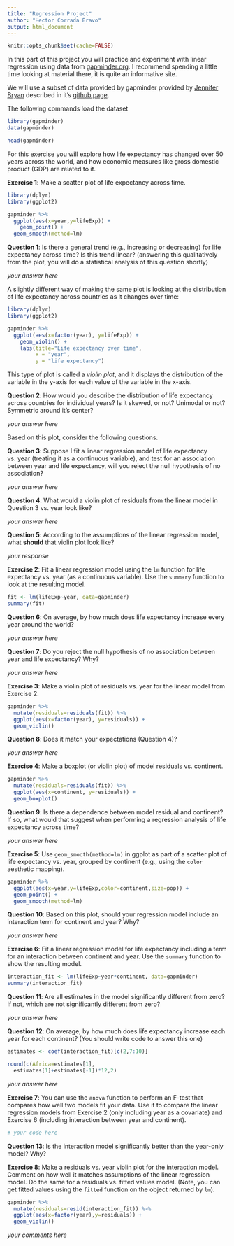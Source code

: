 ```yaml
---
title: "Regression Project"
author: "Hector Corrada Bravo"
output: html_document
---
```


```r
knitr::opts_chunk$set(cache=FALSE)
```

In this part of this project you will practice and experiment with linear regression using
data from [gapminder.org](http://gapminder.org). I recommend spending a little time looking at material there, it is quite an informative site.

We will use a subset of data provided by gapminder provided by [Jennifer Bryan](http://www.stat.ubc.ca/~jenny/) described in it's [github page](https://github.com/jennybc/gapminder).

The following commands load the dataset

```r
library(gapminder)
data(gapminder)

head(gapminder)
```

For this exercise you will explore how life expectancy has changed over 50 years across the world, and how economic measures like gross domestic product (GDP) are related to it.

**Exercise 1**: Make a scatter plot of life expectancy across time.

```r
library(dplyr)
library(ggplot2)

gapminder %>%
  ggplot(aes(x=year,y=lifeExp)) +
    geom_point() +
  geom_smooth(method=lm)
```

**Question 1**: Is there a general trend (e.g., increasing or decreasing) for life expectancy across time? Is this trend linear? (answering this qualitatively from the plot, you will do a statistical analysis of this question shortly)

_your answer here_

A slightly different way of making the same plot is looking at the distribution of life expectancy across countries as it changes over time:

```r
library(dplyr)
library(ggplot2)

gapminder %>%
  ggplot(aes(x=factor(year), y=lifeExp)) +
    geom_violin() +
    labs(title="Life expectancy over time",
         x = "year",
         y = "life expectancy")
```

This type of plot is called a _violin plot_, and it displays the distribution of the variable in the y-axis for each value of the variable in the x-axis.

**Question 2**: How would you describe the distribution of life expectancy across countries for individual years? Is it skewed, or not? Unimodal or not? Symmetric around it's center?

_your answer here_

Based on this plot, consider the following questions.

**Question 3**: Suppose I fit a linear regression model of life expectancy vs. year (treating it as a continuous variable), and test for an association between year and life expectancy, will you reject the null hypothesis of no association?

_your answer here_

**Question 4**: What would a violin plot of residuals from the linear model in Question 3 vs. year look like?

_your answer here_

**Question 5**: According to the assumptions of the linear regression model, what **should** that violin plot look like?

_your response_

**Exercise 2**: Fit a linear regression model using the `lm` function for life expectancy vs. year (as a continuous variable). Use the `summary` function to look at the resulting model.

```r
fit <- lm(lifeExp~year, data=gapminder)
summary(fit)
```

**Question 6**: On average, by how much does life expectancy increase every year around the world?

_your answer here_

**Question 7**: Do you reject the null hypothesis of no association between year and life expectancy? Why?

_your answer here_

**Exercise 3**: Make a violin plot of residuals vs. year for the linear model from Exercise 2.

```r
gapminder %>%
  mutate(residuals=residuals(fit)) %>%
  ggplot(aes(x=factor(year), y=residuals)) +
  geom_violin()
```

**Question 8**: Does it match your expectations (Question 4)?

_your answer here_

**Exercise 4**: Make a boxplot (or violin plot) of model residuals vs. continent.

```r
gapminder %>%
  mutate(residuals=residuals(fit)) %>%
  ggplot(aes(x=continent, y=residuals)) +
  geom_boxplot()
```

**Question 9**: Is there a dependence between model residual and continent? If so, what would that suggest when performing a regression analysis of life expectancy across time?

_your answer here_

**Exercise 5**: Use `geom_smooth(method=lm)` in ggplot as part of a scatter plot of life expectancy vs. year, grouped by continent (e.g., using the `color` aesthetic mapping).

```r
gapminder %>%
  ggplot(aes(x=year,y=lifeExp,color=continent,size=pop)) +
  geom_point() +
  geom_smooth(method=lm)
```

**Question 10**: Based on this plot, should your regression model include an interaction term for continent and year? Why?

_your answer here_

**Exercise 6**: Fit a linear regression model for life expectancy including a term for an interaction between continent and year. Use the `summary` function to show the resulting model.


```r
interaction_fit <- lm(lifeExp~year*continent, data=gapminder)
summary(interaction_fit)
```

**Question 11**: Are all estimates in the model significantly different from zero? If not, which are not significantly different from zero?

_your answer here_

**Question 12**: On average, by how much does life expectancy increase each year for each  continent? (You should write code to answer this one)

```r
estimates <- coef(interaction_fit)[c(2,7:10)]

round(c(Africa=estimates[1],
  estimates[1]+estimates[-1])*12,2)
```

_your answer here_

**Exercise 7**: You can use the `anova` function to perform an F-test that compares how well two models fit your data. Use it to compare the linear regression models from Exercise 2 (only including year as a covariate) and Exercise 6 (including interaction between year and continent).

```r
# your code here
```

**Question 13**: Is the interaction model significantly better than the year-only model? Why?

**Exercise 8**: Make a residuals vs. year violin plot for the interaction model. Comment on how well it matches assumptions of the linear regression model. Do the same for a residuals vs. fitted values model. (Note, you can get fitted values using the `fitted` function on the object returned by `lm`).

```r
gapminder %>%
  mutate(residuals=resid(interaction_fit)) %>%
  ggplot(aes(x=factor(year),y=residuals)) +
  geom_violin()
```

_your comments here_
